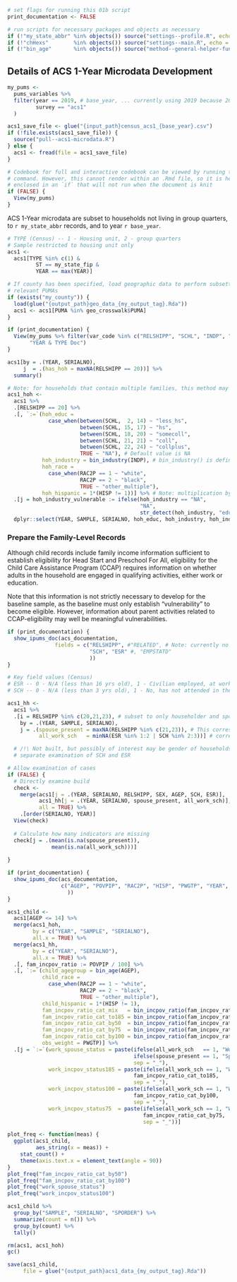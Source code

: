 
<!-- This .Rmd file is set up to run either independently by checking for 
the presence of necessary objects in the global environment and running 
related scripts if not, or also as a child to the "main-doc". For that latter
reason, comments and headings that are not relevant to a final report to
pubic audiences are suppressed or moved to code chunks that can optionally be 
`echo`ed as desired. -->

```r
# set flags for running this 01b script
print_documentation <- FALSE
```

```r
# run scripts for necessary packages and objects as necessary
if (!"my_state_abbr" %in% objects()) source("settings--profile.R", echo = FALSE)
if (!"chHexs"        %in% objects()) source("settings--main.R", echo = FALSE)
if (!"bin_age"       %in% objects()) source("method--general-helper-functions.R", echo = FALSE)
```

## Details of ACS 1-Year Microdata Development

```r
my_pums <- 
  pums_variables %>% 
  filter(year == 2019, # base_year, ... currently using 2019 because 2021 documentation is not yet available for the current version of tidycensus
         survey == "acs1"
  )

acs1_save_file <- glue("{input_path}census_acs1_{base_year}.csv")
if (!file.exists(acs1_save_file)) {
  source("pull--acs1-microdata.R")
} else {
  acs1 <- fread(file = acs1_save_file)
}
```


```r
# Codebook for full and interactive codebook can be viewed by running the `View(pums_variables)`
# command. However, this cannot render within an .Rmd file, so it is here 
# enclosed in an `if` that will not run when the document is knit
if (FALSE) {
  View(my_pums)
}
```

ACS 1-Year microdata are subset to households not living in group quarters, to `r my_state_abbr` records, and to year `r base_year`.

```r
# TYPE (Census) -- 1 - Housing unit, 2 - group quarters
# Sample restricted to housing unit only
acs1 <- 
  acs1[TYPE %in% c(1) &
         ST == my_state_fip &
         YEAR == max(YEAR)]

# If county has been specified, load geographic data to perform subsetting to
# relevant PUMAs
if (exists("my_county")) {
  load(glue("{output_path}geo_data_{my_output_tag}.Rda"))
  acs1 <- acs1[PUMA %in% geo_crosswalk$PUMA]
}
```


```r
if (print_documentation) {
  View(my_pums %>% filter(var_code %in% c("RELSHIPP", "SCHL", "INDP", "RAC2P", "HISP")),
       "YEAR & TYPE Doc")
}
```

```r
acs1[by = .(YEAR, SERIALNO),
     j  = .(has_hoh = maxNA(RELSHIPP == 20))] %>% 
  summary()
```


```r
# Note: for households that contain multiple families, this method may produce inaccurate results (i.e., head of household may be unrelated to child in multi-family households).
acs1_hoh <- 
  acs1 %>%
  .[RELSHIPP == 20] %>%
  .[, `:=`(hoh_educ = 
             case_when(between(SCHL,  2, 14) ~ "less_hs", 
                       between(SCHL, 15, 17) ~ "hs", 
                       between(SCHL, 18, 20) ~ "somecoll", 
                       between(SCHL, 21, 21) ~ "coll", 
                       between(SCHL, 22, 24) ~ "collplus", 
                       TRUE ~ "NA"), # Default value is NA
           hoh_industry = bin_industry(INDP), # bin_industry() is defined in the `helper` script
           hoh_race =
             case_when(RAC2P == 1 ~ "white", 
                       RAC2P == 2 ~ "black", 
                       TRUE ~ "other_multiple"),
           hoh_hispanic = 1*(HISP != 1))] %>% # Note: multiplication by 1 converts the TRUE/FALSE output to 1/0
  .[j = hoh_industry_vulnerable := ifelse(hoh_industry == "NA", 
                                          "NA", 
                                          str_detect(hoh_industry, "educhealth|food"))] %>% # Note: the second argument to str_detect() uses regular experessions. For reference, see e.g. https://regexone.com/
  dplyr::select(YEAR, SAMPLE, SERIALNO, hoh_educ, hoh_industry, hoh_industry_vulnerable, hoh_race, hoh_hispanic)
```


### Prepare the Family-Level Records

Although child records include family income information sufficient to establish eligibility for Head Start and Preschool For All, eligibility for the Child Care Assistance Program (CCAP) requires information on whether adults in the household are engaged in qualifying activities, either work or education.

Note that this information is not strictly necessary to develop for the baseline sample, as the baseline must only establish "vulnerability" to become eligible. However, information about parent activities related to CCAP-eligibility may well be meaningful vulnerabilities.

```r
if (print_documentation) {
  show_ipums_doc(acs_documentation, 
               fields = c("RELSHIPP", #"RELATED", # Note: currently no info on detailed  relationship in Census data (versus our original source of IPUMS)
                          "SCH", "ESR" #, "EMPSTATD"
                          ))  
}
```



```r

# Key field values (Census)
# ESR -- 0 - N/A (less than 16 yrs old), 1 - Civilian employed, at work, 2 - Civilian employed, with a job but not at work, 3 - Unemployed, 4 - Armed forces, at work, 5 - Armed forces, with a job but not at work, 6 - Not in labor force
# SCH -- 0 - N/A (less than 3 yrs old), 1 - No, has not attended in the last 3 months, 2 - Yes, public school or public college, 3 - Yes, private school or college or home school

acs1_hh <-
  acs1 %>% 
  .[i = RELSHIPP %in% c(20,21,23), # subset to only householder and spouse records
    by = .(YEAR, SAMPLE, SERIALNO),
    j = .(spouse_present = maxNA(RELSHIPP %in% c(21,23)), # This corresponds to spouse
          all_work_sch   = minNA(ESR %in% 1:2 | SCH %in% 2:3))] # corresponds to working, or in school

  # /!\ Not built, but possibly of interest may be gender of households, and
  # separate examination of SCH and ESR

# Allow examination of cases
if (FALSE) {
  # Directly examine build
  check <- 
    merge(acs1[j = .(YEAR, SERIALNO, RELSHIPP, SEX, AGEP, SCH, ESR)],
          acs1_hh[j = .(YEAR, SERIALNO, spouse_present, all_work_sch)],
          all = TRUE) %>% 
    .[order(SERIALNO, YEAR)]
  View(check)
  
  # Calculate how many indicators are missing
  check[j = .(mean(is.na(spouse_present)),
              mean(is.na(all_work_sch)))]
  
}
```

<!-- ### Prepare Child Records -->

```r
if (print_documentation) {
  show_ipums_doc(acs_documentation,
                 c("AGEP", "POVPIP", "RAC2P", "HISP", "PWGTP", "YEAR", "SERIALNO"#, "FAMUNIT" # no variables for famunit 
                   ))
}
```

```r
acs1_child <- 
  acs1[AGEP <= 14] %>% 
  merge(acs1_hoh, 
        by = c("YEAR", "SAMPLE", "SERIALNO"), 
        all.x = TRUE) %>%
  merge(acs1_hh,
        by = c("YEAR", "SERIALNO"),
        all.x = TRUE) %>% 
  .[, fam_incpov_ratio := POVPIP / 100] %>% 
  .[, `:=`(child_agegroup = bin_age(AGEP),
           child_race = 
             case_when(RAC2P == 1 ~ "white",
                       RAC2P == 2 ~ "black",
                       TRUE ~ "other_multiple"),
           child_hispanic = 1*(HISP != 1),
           fam_incpov_ratio_cat_mix   = bin_incpov_ratio(fam_incpov_ratio, pov_breaks = c(0, 0.50, 1.00, 2.00, 3.00)),
           fam_incpov_ratio_cat_to185 = bin_incpov_ratio(fam_incpov_ratio, pov_breaks = c(0, 0.50, 1.25, 1.85, 3.00)),
           fam_incpov_ratio_cat_by50  = bin_incpov_ratio(fam_incpov_ratio, pov_breaks = seq(0, 3, by = 0.5)),
           fam_incpov_ratio_cat_by75  = bin_incpov_ratio(fam_incpov_ratio, pov_breaks = seq(0, 3, by = 0.75)),
           fam_incpov_ratio_cat_by100 = bin_incpov_ratio(fam_incpov_ratio, pov_breaks = seq(0, 3, by = 1.0)),
           obs_weight = PWGTP)] %>% 
  .[j = `:=`(work_spouse_status = paste(ifelse(all_work_sch   == 1, "WorkElig",      "NotWorkElig"),
                                        ifelse(spouse_present == 1, "SpousePresent", "NoSpousePresent"),
                                        sep = "_"),
             work_incpov_status185 = paste(ifelse(all_work_sch == 1, "WorkElig", "NotWorkElig"),
                                        fam_incpov_ratio_cat_to185,
                                        sep = "_"),
             work_incpov_status100 = paste(ifelse(all_work_sch == 1, "WorkElig", "NotWorkElig"),
                                        fam_incpov_ratio_cat_by100,
                                        sep = "_"),
             work_incpov_status75  = paste(ifelse(all_work_sch == 1, "WorkElig", "NotWorkElig"),
                                           fam_incpov_ratio_cat_by75,
                                           sep = "_"))]
```

```r
plot_freq <- function(meas) {
  ggplot(acs1_child,
         aes_string(x = meas)) +
    stat_count() + 
    theme(axis.text.x = element_text(angle = 90))
}
plot_freq("fam_incpov_ratio_cat_by50")
plot_freq("fam_incpov_ratio_cat_by100")
plot_freq("work_spouse_status")
plot_freq("work_incpov_status100")
```



```r
acs1_child %>% 
  group_by("SAMPLE", "SERIALNO", "SPORDER") %>% 
  summarize(count = n()) %>% 
  group_by(count) %>% 
  tally() 
```


```r
rm(acs1, acs1_hoh)
gc()
```

```r
save(acs1_child,
     file = glue("{output_path}acs1_data_{my_output_tag}.Rda"))
```
